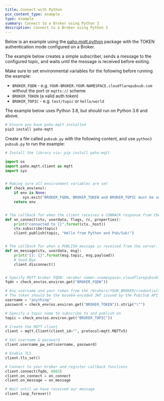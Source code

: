 ```yaml
---
title: Connect with Python
pcx_content_type: example
type: example
summary: Connect to a Broker using Python 3
description: Connect to a Broker using Python 3
---
```


Below is an example using the [paho.mqtt.python](https://github.com/eclipse/paho.mqtt.python) package with the TOKEN authentication mode configured on a Broker.

The example below creates a simple subscriber, sends a message to the configured topic, and waits until the message is received before exiting.

Make sure to set environmental variables for the following before running the example:

- `BROKER_FQDN` - e.g. `YOUR-BROKER.YOUR-NAMESPACE.cloudflarepubsub.com` without the port or `mqtts://` scheme
- `BROKER_TOKEN` (a valid auth token)
- `BROKER_TOPIC` - e.g. `test/topic` or `hello/world`

The example below uses Python 3.8, but should run on Python 3.6 and above.

```sh
# Ensure you have paho-mqtt installed
pip3 install paho-mqtt
```

Create a file called `pubsub.py` with the following content, and use `python3 pubsub.py` to run the example:

```python
# Install the library via: pip install paho-mqtt

import os
import paho.mqtt.client as mqtt
import sys


# Making sure all environment variables are set
def check_env(env):
    if env is None:
        sys.exit("BROKER_FQDN, BROKER_TOKEN and BROKER_TOPIC must be set.")
    return env


# The callback for when the client receives a CONNACK response from the server.
def on_connect(ctx, userdata, flags, rc, properties):
    print("connected to {}".format(ctx._host))
    ctx.subscribe(topic)
    client.publish(topic, "Hello from Python and Pub/Sub!")


# The callback for when a PUBLISH message is received from the server.
def on_message(ctx, userdata, msg):
    print("{}: {}".format(msg.topic, msg.payload))
    # Good-Bye
    client.disconnect()


# Specify MQTT broker FQDN: <broker name>.<namespace>.cloudflarepubsub.com
fqdn = check_env(os.environ.get("BROKER_FQDN"))

# Any username and your token from the /brokers/YOUR_BROKER/credentials endpoint
# The token should be the base64-encoded JWT issued by the Pub/Sub API
username = "anything"
password = check_env(os.environ.get("BROKER_TOKEN")).strip("\"")

# Specify a topic name to subscribe to and publish on
topic = check_env(os.environ.get("BROKER_TOPIC"))

# Create the MQTT client
client = mqtt.Client(client_id="", protocol=mqtt.MQTTv5)

# Set username & password
client.username_pw_set(username, password)

# Enable TLS
client.tls_set()

# Connect to your broker and register callback functions
client.connect(fqdn, 8883)
client.on_connect = on_connect
client.on_message = on_message

# Wait until we have received our message
client.loop_forever()
```
